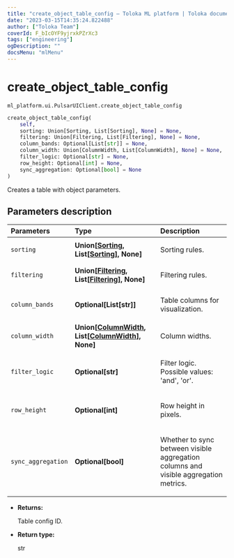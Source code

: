 ```yaml
---
title: "create_object_table_config — Toloka ML platform | Toloka documentation"
date: "2023-03-15T14:35:24.822488"
author: ["Toloka Team"]
coverId: F_bIcOYF9yjrxkPZrXc3
tags: ["engineering"]
ogDescription: ""
docsMenu: "mlMenu"
---
```


# create_object_table_config

`ml_platform.ui.PulsarUIClient.create_object_table_config`

```python
create_object_table_config(
    self,
    sorting: Union[Sorting, List[Sorting], None] = None,
    filtering: Union[Filtering, List[Filtering], None] = None,
    column_bands: Optional[List[str]] = None,
    column_width: Union[ColumnWidth, List[ColumnWidth], None] = None,
    filter_logic: Optional[str] = None,
    row_height: Optional[int] = None,
    sync_aggregation: Optional[bool] = None
)
```

Creates a table with object parameters.

## Parameters description

| Parameters | Type | Description |
| :----------| :----| :-----------|
`sorting`|**Union\[[Sorting](/docs/toloka-ml/reference/ml_platform.ui.Sorting), List\[[Sorting](/docs/toloka-ml/reference/ml_platform.ui.Sorting)\], None\]**|<p>Sorting rules.</p>
`filtering`|**Union\[[Filtering](/docs/toloka-ml/reference/ml_platform.ui.Filtering), List\[[Filtering](/docs/toloka-ml/reference/ml_platform.ui.Filtering)\], None\]**|<p>Filtering rules.</p>
`column_bands`|**Optional\[List\[str\]\]**|<p>Table columns for visualization.</p>
`column_width`|**Union\[[ColumnWidth](/docs/toloka-ml/reference/ml_platform.ui.ColumnWidth), List\[[ColumnWidth](/docs/toloka-ml/reference/ml_platform.ui.ColumnWidth)\], None\]**|<p>Column widths.</p>
`filter_logic`|**Optional\[str\]**|<p>Filter logic. Possible values: 'and', 'or'.</p>
`row_height`|**Optional\[int\]**|<p>Row height in pixels.</p>
`sync_aggregation`|**Optional\[bool\]**|<p>Whether to sync between visible aggregation columns and visible aggregation metrics.</p>

* **Returns:**

  Table config ID.

* **Return type:**

  str
